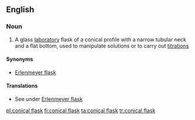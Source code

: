 ==English==
{{wikipedia}}

===Noun===
{{en-noun|sg=[[conical]] [[flask]]}}

#{{context|chemistry}} A glass [[laboratory]] flask of a conical profile with a narrow tubular neck and a flat bottom, used to manipulate solutions or to carry out [[titration]]s

====Synonyms====
*[[Erlenmeyer flask]]

====Translations====
*See under [[Erlenmeyer flask]]

[[pl:conical flask]]
[[fi:conical flask]]
[[ta:conical flask]]
[[tr:conical flask]]
